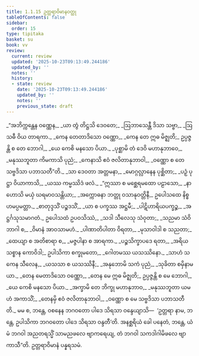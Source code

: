 ```yaml
---
title: 1.1.15 ဥတ္တရာဝိမာနဝတ္ထု
tableOfContents: false
sidebar:
  order: 15
type: tipitaka
basket: su
book: vv
review:
  current: review
  updated: '2025-10-23T09:13:49.244186'
  updated_by: ''
  notes: ''
  history:
  - state: review
    date: '2025-10-23T09:13:49.244186'
    updated_by: ''
    notes: ''
    previous_state: draft
---
```



<ReviewStatus review={frontmatter.review} showDetails={true} />

<HypothesisAnnotation frontmatter={frontmatter} />

<DynamicBreadcrumb />

<Division number="124" book="vv" e="ch" v="19" p="16">

<Paragraph number="139" type="verses" book="vv">
_“အဘိက္ကန္တေန ဝဏ္ဏေန,_  
_ယာ တွံ တိဋ္ဌသိ ဒေဝတေ;_  
_ဩဘာသေန္တီ ဒိသာ သဗ္ဗာ,_  
_ဩသဓီ ဝိယ တာရကာ._  

</Paragraph>

</Division>
<Division number="125" book="vv" e="ch" v="19" p="16">

<Paragraph number="140" type="verses" book="vv">
_ကေန တေတာဒိသော ဝဏ္ဏော,_  
_ကေန တေ ဣဓ မိဇ္ဈတိ;_  
ဥပ္ပဇ္ဇန္တိ စ တေ ဘောဂါ,_  
_ယေ ကေစိ မနသော ပိယာ._  

</Paragraph>

</Division>
<Division number="126" book="vv" e="ch" v="19" p="17">

<Paragraph number="141" type="verses" book="vv">
_ပုစ္ဆာမိ တံ ဒေဝိ မဟာနုဘာဝေ,_  
_မနုဿဘူတာ ကိမကာသိ ပုညံ;_  
_ကေနာသိ ဧဝံ ဇလိတာနုဘာဝါ,_  
_ဝဏ္ဏော စ တေ သဗ္ဗဒိသာ ပဘာသတီ”တိ._  

</Paragraph>

</Division>
<Division number="127" book="vv" e="ch" v="19" p="17">

<Paragraph number="142" type="verses" book="vv">
_သာ ဒေဝတာ အတ္တမနာ,_  
_မောဂ္ဂလ္လာနေန ပုစ္ဆိတာ;_  
_ပဉှံ ပုဋ္ဌာ ဝိယာကာသိ,_  
_ယဿ ကမ္မဿိဒံ ဖလံ._  

</Paragraph>

</Division>
<Division number="128" book="vv" e="ch" v="19" p="17">

<Paragraph number="143" type="verses" book="vv">
_“ဣဿာ စ မစ္ဆေရမထော ပဠာသော,_  
_နာဟောသိ မယှံ ဃရမာဝသန္တိယာ;_  
_အက္ကောဓနာ ဘတ္တု ဝသာနုဝတ္တိနီ,_  
ဥပေါသထေ နိစ္စဟမပ္ပမတ္တာ._  

</Paragraph>

</Division>
<Division number="129" book="vv" e="ch" v="19" p="17">

<Paragraph number="144" type="verses" book="vv">
_စာတုဒ္ဒသိံ ပဉ္စဒသိံ,_  
_ယာ စ ပက္ခဿ အဋ္ဌမီ;_  
_ပါဋိဟာရိယပက္ခဉ္စ,_  
_အဋ္ဌင်္ဂသုသမာဂတံ._  

</Paragraph>

</Division>
<Division number="130" book="vv" e="ch" v="19" p="17">

<Paragraph number="145" type="verses" book="vv">
ဥပေါသထံ ဥပဝသိဿံ,_  
_သဒါ သီလေသု သံဝုတာ;_  
_သညမာ သံဝိဘာဂါ စ,_  
_ဝိမာနံ အာဝသာမဟံ._  

</Paragraph>

</Division>
<Division number="131" book="vv" e="ch" v="19" p="17">

<Paragraph number="146" type="verses" book="vv">
_ပါဏာတိပါတာ ဝိရတာ,_  
_မုသာဝါဒါ စ သညတာ;_  
_ထေယျာ စ အတိစာရာ စ,_  
_မဇ္ဇပါနာ စ အာရကာ._  

</Paragraph>

</Division>
<Division number="132" book="vv" e="ch" v="19" p="17">

<Paragraph number="147" type="verses" book="vv">
_ပဉ္စသိက္ခာပဒေ ရတာ,_  
_အရိယသစ္စာန ကောဝိဒါ;_  
ဥပါသိကာ စက္ခုမတော,_  
_ဂေါတမဿ ယသဿိနော._  

</Paragraph>

</Division>
<Division number="133" book="vv" e="ch" v="19" p="17">

<Paragraph number="148" type="verses" book="vv">
_သာဟံ သကေန သီလေန,_  
_ယသသာ စ ယသဿိနီ;_  
_အနုဘောမိ သကံ ပုညံ,_  
_သုခိတာ စမှိနာမယာ._  

</Paragraph>

</Division>
<Division number="134" book="vv" e="ch" v="19" p="17">

<Paragraph number="149" type="verses" book="vv">
_တေန မေတာဒိသော ဝဏ္ဏော,_  
_တေန မေ ဣဓ မိဇ္ဈတိ;_  
ဥပ္ပဇ္ဇန္တိ စ မေ ဘောဂါ,_  
_ယေ ကေစိ မနသော ပိယာ._  

</Paragraph>

</Division>
<Division number="135" book="vv" e="ch" v="19" p="17">

<Paragraph number="150" type="verses" book="vv">
_အက္ခာမိ တေ ဘိက္ခု မဟာနုဘာဝ,_  
_မနုဿဘူတာ ယမဟံ အကာသိံ;_  
_တေနမှိ ဧဝံ ဇလိတာနုဘာဝါ,_  
_ဝဏ္ဏော စ မေ သဗ္ဗဒိသာ ပဘာသတီတိ._  

</Paragraph>

</Division>
<Division number="136" book="vv" e="ch" v="19" p="18">

<Paragraph number="151" book="vv">
မမ စ, ဘန္တေ, ဝစနေန ဘဂဝတော ပါဒေ သိရသာ ဝန္ဒေယျာသိ—  ‘ဥတ္တရာ နာမ, ဘန္တေ, ဥပါသိကာ ဘဂဝတော ပါဒေ သိရသာ ဝန္ဒတီ’တိ. အနစ္ဆရိယံ ခေါ ပနေတံ, ဘန္တေ, ယံ မံ ဘဂဝါ အညတရသ္မိံ သာမညဖလေ ဗျာကရေယျ, တံ ဘဂဝါ သကဒါဂါမိဖလေ ဗျာကာသီ”တိ.

</Paragraph>
</Division>

<Paragraph number="152" type="center" book="vv">
ဥတ္တရာဝိမာနံ ပန္နရသမံ.
</Paragraph>
